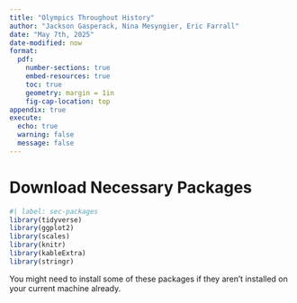 ```yaml
---
title: "Olympics Throughout History"
author: "Jackson Gasperack, Nina Mesyngier, Eric Farrall"
date: "May 7th, 2025"
date-modified: now
format: 
  pdf:
    number-sections: true
    embed-resources: true
    toc: true
    geometry: margin = 1in
    fig-cap-location: top
appendix: true
execute:
  echo: true
  warning: false
  message: false
---
```


# Download Necessary Packages

```r
#| label: sec-packages
library(tidyverse)
library(ggplot2)
library(scales)
library(knitr)
library(kableExtra)
library(stringr)
```

You might need to install some of these packages if they aren't installed on your current machine already.


